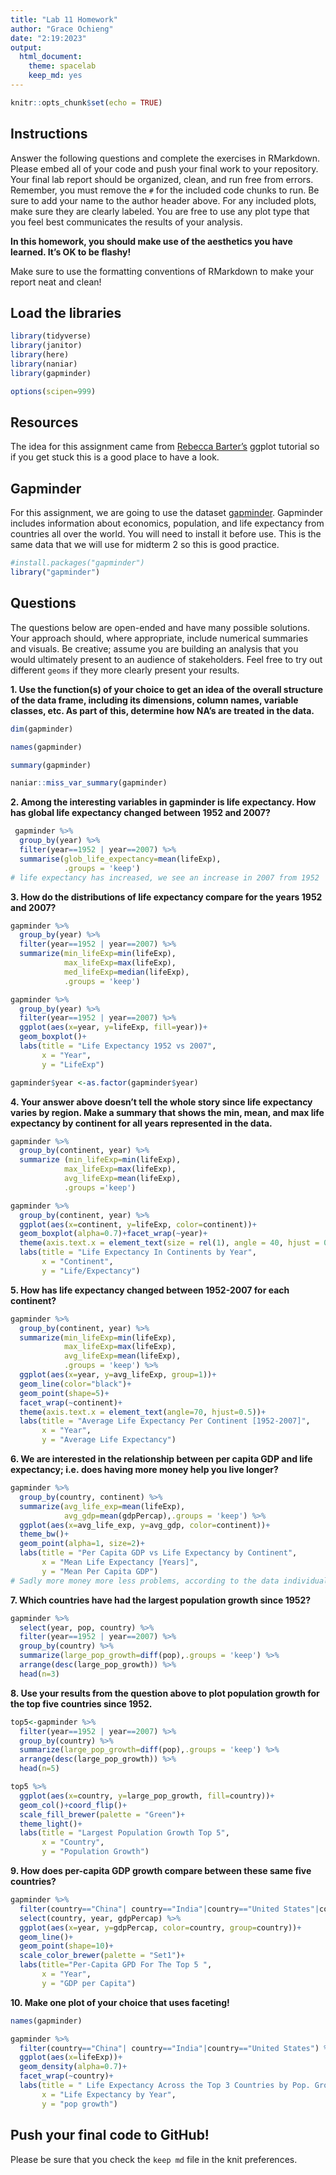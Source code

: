 ```yaml
---
title: "Lab 11 Homework"
author: "Grace Ochieng"
date: "2:19:2023"
output:
  html_document: 
    theme: spacelab
    keep_md: yes
---
```


```r
knitr::opts_chunk$set(echo = TRUE)
```

## Instructions
Answer the following questions and complete the exercises in RMarkdown. Please embed all of your code and push your final work to your repository. Your final lab report should be organized, clean, and run free from errors. Remember, you must remove the `#` for the included code chunks to run. Be sure to add your name to the author header above. For any included plots, make sure they are clearly labeled. You are free to use any plot type that you feel best communicates the results of your analysis.  

**In this homework, you should make use of the aesthetics you have learned. It's OK to be flashy!**


Make sure to use the formatting conventions of RMarkdown to make your report neat and clean!  

## Load the libraries
```r
library(tidyverse)
library(janitor)
library(here)
library(naniar)
library(gapminder)
``` 
```r
options(scipen=999)
```

## Resources
The idea for this assignment came from [Rebecca Barter's](http://www.rebeccabarter.com/blog/2017-11-17-ggplot2_tutorial/) ggplot tutorial so if you get stuck this is a good place to have a look.  

## Gapminder
For this assignment, we are going to use the dataset [gapminder](https://cran.r-project.org/web/packages/gapminder/index.html). Gapminder includes information about economics, population, and life expectancy from countries all over the world. You will need to install it before use. This is the same data that we will use for midterm 2 so this is good practice.
```r
#install.packages("gapminder")
library("gapminder")
```

## Questions
The questions below are open-ended and have many possible solutions. Your approach should, where appropriate, include numerical summaries and visuals. Be creative; assume you are building an analysis that you would ultimately present to an audience of stakeholders. Feel free to try out different `geoms` if they more clearly present your results.  

**1. Use the function(s) of your choice to get an idea of the overall structure of the data frame, including its dimensions, column names, variable classes, etc. As part of this, determine how NA's are treated in the data.**  
```r
dim(gapminder)
```
```r
names(gapminder)
```
```r
summary(gapminder)
```
```r
naniar::miss_var_summary(gapminder)
```

**2. Among the interesting variables in gapminder is life expectancy. How has global life expectancy changed between 1952 and 2007?**
```r
 gapminder %>% 
  group_by(year) %>% 
  filter(year==1952 | year==2007) %>% 
  summarise(glob_life_expectancy=mean(lifeExp),
            .groups = 'keep')
# life expectancy has increased, we see an increase in 2007 from 1952
```

**3. How do the distributions of life expectancy compare for the years 1952 and 2007?**
```r
gapminder %>% 
  group_by(year) %>% 
  filter(year==1952 | year==2007) %>% 
  summarize(min_lifeExp=min(lifeExp),
            max_lifeExp=max(lifeExp),
            med_lifeExp=median(lifeExp),
            .groups = 'keep')
```

```r
gapminder %>% 
  group_by(year) %>% 
  filter(year==1952 | year==2007) %>% 
  ggplot(aes(x=year, y=lifeExp, fill=year))+
  geom_boxplot()+
  labs(title = "Life Expectancy 1952 vs 2007",
       x = "Year",
       y = "LifeExp")
```
```r
gapminder$year <-as.factor(gapminder$year)
```


**4. Your answer above doesn't tell the whole story since life expectancy varies by region. Make a summary that shows the min, mean, and max life expectancy by continent for all years represented in the data.**
```r
gapminder %>% 
  group_by(continent, year) %>% 
  summarize (min_lifeExp=min(lifeExp),
            max_lifeExp=max(lifeExp),
            avg_lifeExp=mean(lifeExp),
            .groups ='keep')
```

```r
gapminder %>% 
  group_by(continent, year) %>% 
  ggplot(aes(x=continent, y=lifeExp, color=continent))+
  geom_boxplot(alpha=0.7)+facet_wrap(~year)+
  theme(axis.text.x = element_text(size = rel(1), angle = 40, hjust = 0.7))+
  labs(title = "Life Expectancy In Continents by Year",
       x = "Continent",
       y = "Life/Expectancy")
```


**5. How has life expectancy changed between 1952-2007 for each continent?**
```r
gapminder %>% 
  group_by(continent, year) %>% 
  summarize(min_lifeExp=min(lifeExp),
            max_lifeExp=max(lifeExp),
            avg_lifeExp=mean(lifeExp),
            .groups = 'keep') %>% 
  ggplot(aes(x=year, y=avg_lifeExp, group=1))+
  geom_line(color="black")+
  geom_point(shape=5)+
  facet_wrap(~continent)+
  theme(axis.text.x = element_text(angle=70, hjust=0.5))+
  labs(title = "Average Life Expectancy Per Continent [1952-2007]",
       x = "Year",
       y = "Average Life Expectancy")
```

**6. We are interested in the relationship between per capita GDP and life expectancy; i.e. does having more money help you live longer?**
```r
gapminder %>% 
  group_by(country, continent) %>%
  summarize(avg_life_exp=mean(lifeExp),
            avg_gdp=mean(gdpPercap),.groups = 'keep') %>% 
  ggplot(aes(x=avg_life_exp, y=avg_gdp, color=continent))+
  theme_bw()+
  geom_point(alpha=1, size=2)+
  labs(title = "Per Capita GDP vs Life Expectancy by Continent",
       x = "Mean Life Expectancy [Years]",
       y = "Mean Per Capita GDP")
# Sadly more money more less problems, according to the data individuals with more money seem to have more lefe expectancy
```

**7. Which countries have had the largest population growth since 1952?**

```r
gapminder %>% 
  select(year, pop, country) %>% 
  filter(year==1952 | year==2007) %>% 
  group_by(country) %>% 
  summarize(large_pop_growth=diff(pop),.groups = 'keep') %>% 
  arrange(desc(large_pop_growth)) %>% 
  head(n=3)
```


**8. Use your results from the question above to plot population growth for the top five countries since 1952.**
```r
top5<-gapminder %>% 
  filter(year==1952 | year==2007) %>% 
  group_by(country) %>% 
  summarize(large_pop_growth=diff(pop),.groups = 'keep') %>% 
  arrange(desc(large_pop_growth)) %>% 
  head(n=5) 
```

```r
top5 %>% 
  ggplot(aes(x=country, y=large_pop_growth, fill=country))+
  geom_col()+coord_flip()+
  scale_fill_brewer(palette = "Green")+
  theme_light()+
  labs(title = "Largest Population Growth Top 5",
       x = "Country",
       y = "Population Growth")
```

**9. How does per-capita GDP growth compare between these same five countries?**
```r
gapminder %>% 
  filter(country=="China"| country=="India"|country=="United States"|country=="Indonesia"|country=="Brazil") %>%
  select(country, year, gdpPercap) %>% 
  ggplot(aes(x=year, y=gdpPercap, color=country, group=country))+
  geom_line()+
  geom_point(shape=10)+
  scale_color_brewer(palette = "Set1")+
  labs(title="Per-Capita GPD For The Top 5 ",
       x = "Year",
       y = "GDP per Capita")
```

**10. Make one plot of your choice that uses faceting!**
```r
names(gapminder)
```

```r
gapminder %>% 
  filter(country=="China"| country=="India"|country=="United States") %>%
  ggplot(aes(x=lifeExp))+
  geom_density(alpha=0.7)+
  facet_wrap(~country)+
  labs(title = " Life Expectancy Across the Top 3 Countries by Pop. Growth",
       x = "Life Expectancy by Year",
       y = "pop growth")
```

## Push your final code to GitHub!
Please be sure that you check the `keep md` file in the knit preferences. 